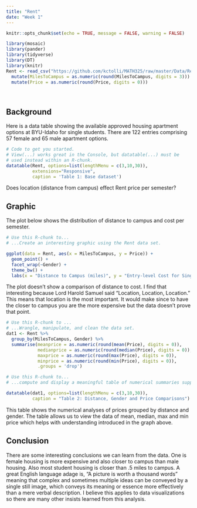 ```yaml
---
title: "Rent"
date: "Week 1"
---
```


```r
knitr::opts_chunk$set(echo = TRUE, message = FALSE, warning = FALSE)
```

```r
library(mosaic)
library(pander)
library(tidyverse)
library(DT) 
library(knitr)
Rent <- read_csv("https://github.com/kctolli/MATH325/raw/master/Data/Rent.csv") %>% na.omit() %>% 
  mutate(MilesToCampus = as.numeric(round(MilesToCampus, digits = 3))) %>% 
  mutate(Price = as.numeric(round(Price, digits = 0)))
```

<br />

## Background

Here is a data table showing the available approved housing apartment options at BYU-Idaho for single students. There are 122 entries comprising 57 female and 65 male apartment options.

```r
# Code to get you started. 
# View(...) works great in the Console, but datatable(...) must be
# used instead within an R-chunk.
datatable(Rent, options=list(lengthMenu = c(3,10,30)), 
          extensions="Responsive",
          caption = 'Table 1: Base dataset')
```

Does location (distance from campus) effect Rent price per semester? 

## Graphic

<!-- Present an interesting graphic using the Rent data set. Do not create the same graphics that are shown in the [Good Example Analysis](./Analyses/StudentHousing.html), but you can certainly use those graphics as a guide to inspire you on what to do yourself. -->

The plot below shows the distribution of distance to campus and cost per semester. 

```r
# Use this R-chunk to...
# ...Create an interesting graphic using the Rent data set.

ggplot(data = Rent, aes(x = MilesToCampus, y = Price)) +
  geom_point() +
  facet_wrap(~Gender) + 
  theme_bw() +
  labs(x = "Distance to Campus (miles)", y = "Entry-level Cost for Single Housing per Semester")
```


<!-- Write a few statements here that explain your graphic and what it shows. -->

The plot doesn't show a comparison of distance to cost. I find that interesting because Lord Harold Samuel said "Location, Location, Location." This means that location is the most important. It would make since to have the closer to campus you are the more expensive but the data doesn't prove that point. 

```r
# Use this R-chunk to ...
# ...Wrangle, manipulate, and clean the data set.
dat1 <- Rent %>% 
  group_by(MilesToCampus, Gender) %>% 
  summarise(meanprice = as.numeric(round(mean(Price), digits = 0)), 
            medianprice = as.numeric(round(median(Price), digits = 0)),  
            maxprice = as.numeric(round(max(Price), digits = 0)),  
            minprice = as.numeric(round(min(Price), digits = 0)),  
            .groups = 'drop') 
```

```r
# Use this R-chunk to...
# ...compute and display a meaningful table of numerical summaries supporting your above graphic.

datatable(dat1, options=list(lengthMenu = c(3,10,30)), 
          caption = "Table 2: Distance, Gender and Price Comparisons")
```

<!-- Write a few statements here that introduce your table of numerical summaries and what they show. -->

This table shows the numerical analyses of prices grouped by distance and gender. The table allows us to view the data of mean, median, max and min price which helps with understanding introduced in the graph above. 


## Conclusion

There are some interesting conclusions we can learn from the data. One is female housing is more expensive and also closer to campus than male housing. Also most student housing is closer than .5 miles to campus. A great English language adage is, "A picture is worth a thousand words" meaning that complex and sometimes multiple ideas can be conveyed by a single still image, which conveys its meaning or essence more effectively than a mere verbal description. I believe this applies to data visualizations so there are many other insists learned from this analysis.  
